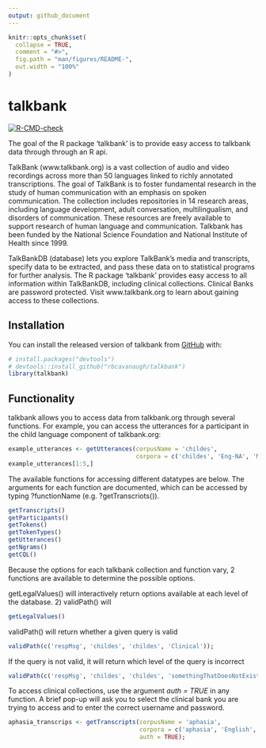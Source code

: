 ```yaml
---
output: github_document
---
```


<!-- README.md is generated from README.Rmd. Please edit that file -->

```r
knitr::opts_chunk$set(
  collapse = TRUE,
  comment = "#>",
  fig.path = "man/figures/README-",
  out.width = "100%"
)
```

# talkbank

<!-- badges: start -->
[![R-CMD-check](https://github.com/rbcavanaugh/talkbank/workflows/R-CMD-check/badge.svg)](https://github.com/rbcavanaugh/talkbank/actions)
<!-- badges: end -->

The goal of the R package 'talkbank' is to provide easy access to talkbank data through through an R api. 

TalkBank (www.talkbank.org) is a vast collection of audio and video recordings across more than 50 languages linked to richly annotated transcriptions. The goal of TalkBank is to foster fundamental research in the study of human communication with an emphasis on spoken communication. The collection includes repositories in 14 research areas, including language development, adult conversation, multilingualism, and disorders of communication.  These resources are freely available to support research of human language and communication. Talkbank has been funded by the National Science Foundation and National Institute of Health since 1999.

TalkBankDB (database) lets you explore TalkBank's media and transcripts, specify data to be extracted, and pass these data on to statistical programs for further analysis. The R package 'talkbank' provides easy access to all information within TalkBankDB, including clinical collections. Clinical Banks are password protected. Visit www.talkbank.org to learn about gaining access to these collections. 

## Installation

You can install the released version of talkbank from [GitHub](https://github.com/) with:

```r
# install.packages("devtools")
# devtools::install_github("rbcavanaugh/talkbank")
library(talkbank)
```

## Functionality

talkbank allows you to access data from talkbank.org through several functions. For example, you can access the utterances for a participant in the child language component of talkbank.org:

```r
example_utterances <- getUtterances(corpusName = 'childes',
                                    corpora = c('childes', 'Eng-NA', 'MacWhinney', '010411a'));
example_utterances[1:5,]
```

The available functions for accessing different datatypes are below. The arguments for each function are documented, which can be accessed by typing ?functionName (e.g. ?getTranscriots()). 

```r
getTranscripts()
getParticipants()
getTokens()
getTokenTypes()
getUtterances()
getNgrams()
getCQL()
```

Because the options for each talkbank collection and function vary, 2 functions are available to determine the possible options.

getLegalValues() will interactively return options available at each level of the database. 2) validPath() will 

```r
getLegalValues()
```

validPath() will return whether a given query is valid

``` r
validPath(c('respMsg', 'childes', 'childes', 'Clinical'));
```

If the query is not valid, it will return which level of the query is incorrect

``` r
validPath(c('respMsg', 'childes', 'childes', 'somethingThatDoesNotExist'));
```

To access clinical collections, use the argument *auth = TRUE* in any function. A brief pop-up will ask you to select the clinical bank you are trying to access and to enter the correct username and password. 

```r
aphasia_transcrips <- getTranscripts(corpusName = 'aphasia',
                                     corpora = c('aphasia', 'English', 'Aphasia', 'Adler'),
                                     auth = TRUE);
```


